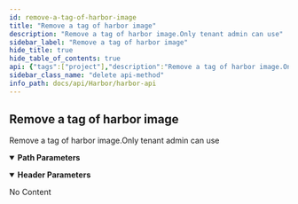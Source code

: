 ```yaml
---
id: remove-a-tag-of-harbor-image
title: "Remove a tag of harbor image"
description: "Remove a tag of harbor image.Only tenant admin can use"
sidebar_label: "Remove a tag of harbor image"
hide_title: true
hide_table_of_contents: true
api: {"tags":["project"],"description":"Remove a tag of harbor image.Only tenant admin can use","parameters":[{"name":"project_id","in":"path","description":"Project ID","required":true,"schema":{"type":"integer"}},{"name":"image_name","in":"path","description":"The harbor image name","required":true,"schema":{"type":"string"}},{"name":"tag_name","in":"path","description":"Tag name to be deleted","required":true,"schema":{"type":"string"}},{"name":"x-api-host","in":"header","description":"Authentication Required Parameters","required":true,"schema":{"type":"string","default":"tcr"}}],"responses":{"204":{"description":"No Content","content":{}}},"method":"delete","path":"/projects/{project_id}/images/{image_name}/tags/{tag_name}/","servers":[{"url":"{apigateway}/api/v3/{ApiHost}/","variables":{"apigateway":{"default":"https://apigateway.twcc.ai"},"ApiHost":{"default":"tcr"}}}],"security":[{"ApiKeyAuth":[]}],"securitySchemes":{"ApiKeyAuth":{"type":"apiKey","in":"header","name":"x-api-key"}},"info":{"version":"1.0.0-beta.1","title":"Harbor API","description":"This is Harbor API.\n"},"postman":{"name":"Remove a tag of harbor image","description":{"content":"Remove a tag of harbor image.Only tenant admin can use","type":"text/plain"},"url":{"path":["projects",":project_id","images",":image_name","tags",":tag_name",""],"host":["{{baseUrl}}"],"query":[],"variable":[{"disabled":false,"description":{"content":"(Required) Project ID","type":"text/plain"},"type":"any","value":"","key":"project_id"},{"disabled":false,"description":{"content":"(Required) The harbor image name","type":"text/plain"},"type":"any","value":"","key":"image_name"},{"disabled":false,"description":{"content":"(Required) Tag name to be deleted","type":"text/plain"},"type":"any","value":"","key":"tag_name"}]},"header":[{"disabled":false,"description":{"content":"(Required) Authentication Required Parameters","type":"text/plain"},"key":"x-api-host","value":""}],"method":"DELETE"}}
sidebar_class_name: "delete api-method"
info_path: docs/api/Harbor/harbor-api
---
```



## Remove a tag of harbor image



Remove a tag of harbor image.Only tenant admin can use

<details style={{"marginBottom":"1rem"}} data-collapsed={false} open={true}><summary style={{}}><strong>Path Parameters</strong></summary><div><ul><ParamsItem className={"paramsItem"} param={{"name":"project_id","in":"path","description":"Project ID","required":true,"schema":{"type":"integer"}}}></ParamsItem><ParamsItem className={"paramsItem"} param={{"name":"image_name","in":"path","description":"The harbor image name","required":true,"schema":{"type":"string"}}}></ParamsItem><ParamsItem className={"paramsItem"} param={{"name":"tag_name","in":"path","description":"Tag name to be deleted","required":true,"schema":{"type":"string"}}}></ParamsItem></ul></div></details><details style={{"marginBottom":"1rem"}} data-collapsed={false} open={true}><summary style={{}}><strong>Header Parameters</strong></summary><div><ul><ParamsItem className={"paramsItem"} param={{"name":"x-api-host","in":"header","description":"Authentication Required Parameters","required":true,"schema":{"type":"string","default":"tcr"}}}></ParamsItem></ul></div></details><div><ApiTabs><TabItem label={"204"} value={"204"}><div>

No Content

</div><div></div></TabItem></ApiTabs></div>
      